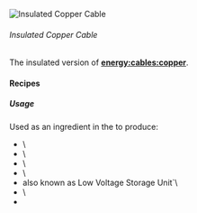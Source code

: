 ![Insulated Copper Cable](/mods/techreborn/insulated_copper_cable.png)


###### Insulated Copper Cable

The insulated version of
**[energy:cables:copper](energy:cables:copper "wikilink")**.

#### Recipes

<Recipe recipe=" input techreborn:rubber techreborn:rubber
techreborn:rubber input techreborn:copper_ingot techreborn:copper_ingot
techreborn:copper_ingot input techreborn:rubber techreborn:rubber
techreborn:rubber output techreborn:insulated_copper_cable,6
"/> <Recipe recipe=" input techreborn:rubber
techreborn:copper_ingot techreborn:rubber input techreborn:rubber
techreborn:copper_ingot techreborn:rubber input techreborn:rubber
techreborn:copper_ingot techreborn:rubber output
techreborn:insulated_copper_cable,6 "/>
<Recipe recipe=" input techreborn:rubber techreborn:copper_cable output
techreborn:insulated_copper_cable "/>

##### Usage

Used as an ingredient in the
<Mcitem id="minecraft:crafting_table"/> to produce:

* <Mcitem id="techreborn:Electronic_Circuit"/>\
* <Mcitem id="techreborn:battery"/>\
* <Mcitem id="techreborn:alarm"/>\
* <Mcitem id="techreborn:LV_Transformer"/>\
* <Mcitem id="techreborn:battery_box"/> also known as Low Voltage Storage Unit`\
* <Mcitem id="techreborn:overclocker_upgrade"/>\
* <Mcitem id="techreborn:energy_storage_upgrade"/>
